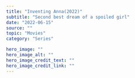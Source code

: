 ---
title: "Inventing Anna(2022)"
subtitle: "Second best dream of a spoiled girl"
date: "2022-06-15"
source: ""
topic: "Movies"
category: "Series"

hero_image: ""
hero_image_alt: ""
hero_image_credit_text: ""
hero_image_credit_link: ""
---
